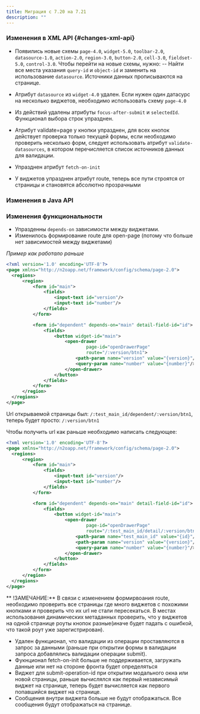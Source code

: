 ```yaml
---
title: Миграция с 7.20 на 7.21
description: ""
---
```

### Изменения в XML API {#changes-xml-api}

- Появились новые схемы `page-4.0`, `widget-5.0`, `toolbar-2.0`, `datasource-1.0`, `action-2.0`, `region-3.0`,
`button-2.0`, `cell-3.0`, `fieldset-5.0`, `control-3.0`.
Чтобы перейти на новые схемы, нужно:
-- Найти все места указания `query-id` и `object-id` и заменить на использование `datasource`. Источники данных прописываются на странице.

- Атрибут `datasource` из `widget-4.0` удален. Если нужен один датасурс на несколько виджетов, необходимо использовать схему `page-4.0`
- Из действий удалены атрибуты `focus-after-submit` и `selectedId`. Функционал выбора строк упразднен.
- Атрибут validate=page у кнопки упразднен, для всех кнопок действует проверка только текущей формы,
если необходимо проверить несколько форм, следует использовать атрибут `validate-datasources`, в котором перечисляется список
источников данных для валидации.
- Упразднен атрибут `fetch-on-init`
- У виджетов упразднен атрибут route, теперь все пути строятся от страницы и становятся абсолютно прозрачными

### Изменения в Java API


### Изменения функциональности

- Упразденны `depends-on` зависимости между виджетами.
- Изменилось формирование route для open-page (потому что больше нет зависимостей между виджетами)

*Пример как работало раньше*

```xml
<?xml version='1.0' encoding='UTF-8'?>
<page xmlns="http://n2oapp.net/framework/config/schema/page-2.0">
  <regions>
      <region>
          <form id="main">
              <fields>
                  <input-text id="version"/>
                  <input-text id="number"/>
              </fields>
          </form>

          <form id="dependent" depends-on="main" detail-field-id="id">
              <fields>
                  <button widget-id="main">
                      <open-drawer
                              page-id="openDrawerPage"
                              route="/:version/btn1">
                          <path-param name="version" value="{version}"/>
                          <query-param name="number" value="{number}"/>
                      </open-drawer>
                  </button>
              </fields>
          </form>
      </region>
  </regions>
</page>
```

Url открываемой страницы был: `/:test_main_id/dependent/:version/btn1`, теперь будет просто: `/:version/btn1`

Чтобы получить url как раньше необходимо написать следующее:
```xml
<?xml version='1.0' encoding='UTF-8'?>
<page xmlns="http://n2oapp.net/framework/config/schema/page-2.0">
  <regions>
      <region>
          <form id="main">
              <fields>
                  <input-text id="version"/>
                  <input-text id="number"/>
              </fields>
          </form>

          <form id="dependent" depends-on="main" detail-field-id="id">
              <fields>
                  <button widget-id="main">
                      <open-drawer
                              page-id="openDrawerPage"
                              route="/:test_main_id/detail/:version/btn1">
                          <path-param name="test_main_id" value="{id}"/>
                          <path-param name="version" value="{version}"/>
                          <query-param name="number" value="{number}"/>
                      </open-drawer>
                  </button>
              </fields>
          </form>
      </region>
  </regions>
</page>
```

** !ЗАМЕЧАНИЕ:** В связи с изменением формирвоания route, необходимо проверить все страницы где много
виджетов с похожими кнопками и проверить что их url не стали пересекаться. В местах использования динамических
метаданных проверить, что у виджетов на одной странице роуты кнопок разные(иначе будет падать с ошибкой, что такой роут уже зарегистрирован).

- Удален функционал, что валидации из операции проставляются в запрос за данными (раньше при открытии формы в валидации запроса
добавлялись валидации операции submit).
- Фукнционал fetch-on-init больше не поддерживается, загружать данные или нет на стороне фронта будет определяться
- Виджет для submit-operation-id при открытии модального окна или новой страницы, раньше вычислялся как первый независимый виджет на странице,
 теперь будет вычисляется как первого попавшийся виджет на странице.
- Сообщения внутри виджета больше не будут отображаться. Все сообщения будут отображаться на странице.
